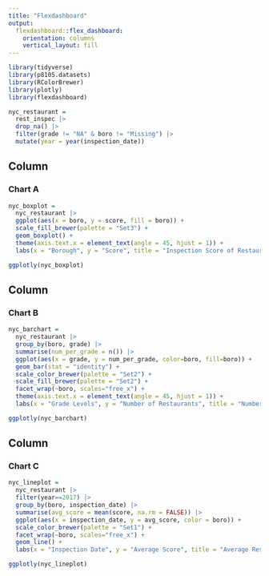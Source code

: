 ```yaml
---
title: "Flexdashboard"
output: 
  flexdashboard::flex_dashboard:
    orientation: columns
    vertical_layout: fill
---
```


```r
library(tidyverse)
library(p8105.datasets)
library(RColorBrewer)
library(plotly)
library(flexdashboard)
```

```r
nyc_restaurant = 
  rest_inspec |>
  drop_na() |>
  filter(grade != "NA" & boro != "Missing") |>
  mutate(year = year(inspection_date))
```

Column {data-width=320}
-----------------------------------------------------------------------

### Chart A

```r
nyc_boxplot = 
  nyc_restaurant |>
  ggplot(aes(x = boro, y = score, fill = boro)) +  
  scale_fill_brewer(palette = "Set3") +
  geom_boxplot() +
  theme(axis.text.x = element_text(angle = 45, hjust = 1)) +
  labs(x = "Borough", y = "Score", title = "Inspection Score of Restaurants in NYC Boroughs", fill = "Borough")

ggplotly(nyc_boxplot)
```

Column {data-width=340}
-----------------------------------------------------------------------

### Chart B

```r
nyc_barchart = 
  nyc_restaurant |>
  group_by(boro, grade) |>
  summarise(num_per_grade = n()) |>
  ggplot(aes(x = grade, y = num_per_grade, color=boro, fill=boro)) +
  geom_bar(stat = "identity") +
  scale_color_brewer(palette = "Set2") +
  scale_fill_brewer(palette = "Set2") +
  facet_wrap(~boro, scales="free_x") +
  theme(axis.text.x = element_text(angle = 45, hjust = 1)) +
  labs(x = "Grade Levels", y = "Number of Restaurants", title = "Number of Restaurants per Grade Level in NYC Boroughs")

ggplotly(nyc_barchart)
```

Column {data-width=340}
-----------------------------------------------------------------------

### Chart C

```r
nyc_lineplot = 
  nyc_restaurant |>
  filter(year==2017) |>
  group_by(boro, inspection_date) |>
  summarise(avg_score = mean(score, na.rm = FALSE)) |>
  ggplot(aes(x = inspection_date, y = avg_score, color = boro)) +
  scale_color_brewer(palette = "Set1") +
  facet_wrap(~boro, scales="free_x") +
  geom_line() +
  labs(x = "Inspection Date", y = "Average Score", title = "Average Restaurant Inspection Score in 2017 across NYC Boroughs", color = "Borough")

ggplotly(nyc_lineplot)
```
